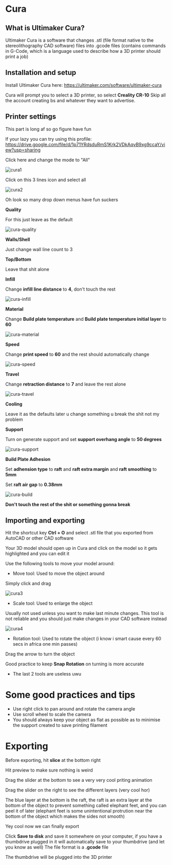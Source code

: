 # Cura  

## What is Ultimaker Cura?

Ultimaker Cura is a software that changes .stl (file format native to the stereolithography CAD software) files into .gcode files (contains commands in G-Code, which is a language used to describe how a 3D printer should print a job)



## Installation and setup

Install Ultimaker Cura here: https://ultimaker.com/software/ultimaker-cura



Cura will prompt you to select a 3D printer, so select **Creality CR-10**
Skip all the account creating bs and whatever they want to advertise.  

## Printer settings

This part is long af so go figure have fun  

If your lazy you can try using this profile: https://drive.google.com/file/d/1p71YRdsduRmS1Krk2VDkAqvB9xg9ccaY/view?usp=sharing  

Click here and change the mode to "All"

![cura1][]

[cura1]: /img/docs/soccer/cura/step-1.png  

Click on this 3 lines icon and select all

![cura2][]

[cura2]: /img/docs/soccer/cura/step-2.png  

Oh look so many drop down menus have fun suckers  

**Quality**  

For this just leave as the default  

![cura-quality][]

[cura-quality]: /img/docs/soccer/cura/1_Quality.PNG

**Walls/Shell**  

Just change wall line count to 3  

**Top/Bottom**  

Leave that shit alone  

**Infill**  

Change **infill line distance** to **4**, don't touch the rest  

![cura-infill][]

[cura-infill]: /img/docs/soccer/cura/3_Infill.PNG

**Material**  

Change **Build plate temperature** and **Build plate temperature initial layer** to **60**  

![cura-material][]

[cura-material]: /img/docs/soccer/cura/4_Material.PNG  

**Speed**  

Change **print speed** to **60** and the rest should automatically change

![cura-speed][]

[cura-speed]: /img/docs/soccer/cura/5_Speed.PNG  

**Travel**  

Change **retraction distance** to **7** and leave the rest alone

![cura-travel][]

[cura-travel]: /img/docs/soccer/cura/6_Travel.PNG  

**Cooling**  

Leave it as the defaults later u change something u break the shit not my problem  

**Support**  

Turn on generate support and set **support overhang angle** to **50 degrees**  

![cura-support][]

[cura-support]: /img/docs/soccer/cura/8_Support.PNG  

**Build Plate Adhesion**  

Set **adhension type** to **raft** and **raft extra margin** and **raft smoothing** to **5mm**  

Set **raft air gap** to **0.38mm**  

![cura-build][]

[cura-build]: /img/docs/soccer/cura/9_BuildPlateAdhesion.PNG  

**Don't touch the rest of the shit or something gonna break**


## Importing and exporting

Hit the shortcut key **Ctrl + O** and select .stl file that you exported from AutoCAD or other CAD software  

Your 3D model should open up in Cura and click on the model so it gets highlighted and you can edit it

Use the following tools to move your model around:  

- Move tool: Used to move the object around  

Simply click and drag

![cura3][]

[cura3]: /img/docs/soccer/cura/step-3.png 

- Scale tool: Used to enlarge the object  

Usually not used unless you want to make last minute changes. This tool is not reliable and you should just make changes in your CAD software instead  

![cura4][]

[cura4]: /img/docs/soccer/cura/step-4.png  

- Rotation tool: Used to rotate the object (i know i smart cause every 60 secs in africa one min passes)  

Drag the arrow to turn the object  

Good practice to keep **Snap Rotation** on turning is more accurate  

- The last 2 tools are useless uwu

# Some good practices and tips  

- Use right click to pan around and rotate the camera angle  
- Use scroll wheel to scale the camera  
- You should always keep your object as flat as possible as to minimise the support created to save printing filament  

# Exporting  

Before exporting, hit **slice** at the bottom right  

Hit preview to make sure nothing is weird  

Drag the slider at the bottom to see a very very cool priting animation  

Drag the slider on the right to see the different layers (very cool hor)  

The blue layer at the bottom is the raft, the raft is an extra layer at the bottom of the object to prevent something called elephant feet, and you can peel it of later (elephant feet is some unintentional protrution near the bottom of the object which makes the sides not smooth)  

Yey cool now we can finally export  

Click **Save to disk** and save it somewhere on your computer, if you have a thumbdrive plugged in it will automatically save to your thumbdrive (and let you know as well) The file format is a **.gcode** file  

The thumbdrive will be plugged into the 3D printer

